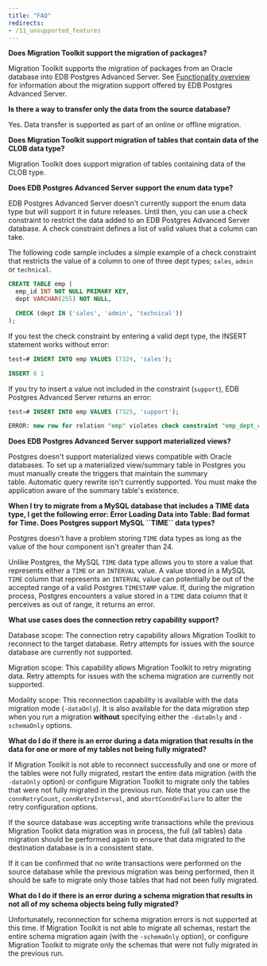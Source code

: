 ```yaml
---
title: "FAQ"
redirects: 
- /11_unsupported_features
---
```


**Does Migration Toolkit support the migration of packages?**

Migration Toolkit supports the migration of packages from an Oracle database into EDB Postgres Advanced Server. See [Functionality overview](04_functionality_overview/#functionality_overview) for information about the migration support offered by EDB Postgres Advanced Server.

**Is there a way to transfer only the data from the source database?**

Yes. Data transfer is supported as part of an online or offline migration.

**Does Migration Toolkit support migration of tables that contain data of the CLOB data type?**

Migration Toolkit does support migration of tables containing data of the CLOB type.

**Does EDB Postgres Advanced Server support the enum data type?**

EDB Postgres Advanced Server doesn't currently support the enum data type but will support it in future releases. Until then, you can use a check constraint to restrict the data added to an EDB Postgres Advanced Server database. A check constraint defines a list of valid values that a column can take.

The following code sample includes a simple example of a check constraint that restricts the value of a column to one of three dept types; `sales`, `admin` or `technical`.

```sql
CREATE TABLE emp (
  emp_id INT NOT NULL PRIMARY KEY,
  dept VARCHAR(255) NOT NULL,

  CHECK (dept IN ('sales', 'admin', 'technical'))
);
```

If you test the check constraint by entering a valid dept type, the INSERT statement works without error:

```sql
test=# INSERT INTO emp VALUES (7324, 'sales');

INSERT 0 1
```

If you try to insert a value not included in the constraint (`support`), EDB Postgres Advanced Server returns an error:

```sql
test=# INSERT INTO emp VALUES (7325, 'support');

ERROR: new row for relation "emp" violates check constraint "emp_dept_check"
```

**Does EDB Postgres Advanced Server support materialized views?**

Postgres doesn't support materialized views compatible with Oracle databases. To set up a materialized view/summary table in Postgres you must manually create the triggers that maintain the summary table. Automatic query rewrite isn't currently supported. You must make the application aware of the summary table's existence.

**When I try to migrate from a MySQL database that includes a TIME data type, I get the following error: Error Loading Data into Table: Bad format for Time. Does Postgres support MySQL \`\`TIME\`\` data types?**

Postgres doesn't have a problem storing `TIME` data types as long as the value of the hour component isn't greater than 24.

Unlike Postgres, the MySQL `TIME` data type allows you to store a value that represents either a `TIME` or an `INTERVAL` value. A value stored in a MySQL `TIME` column that represents an `INTERVAL` value can potentially be out of the accepted range of a valid Postgres `TIMESTAMP` value. If, during the migration process, Postgres encounters a value stored in a `TIME` data column that it perceives as out of range, it returns an error.

**What use cases does the connection retry capability support?** 

Database scope: The connection retry capability allows Migration Toolkit to reconnect to the target database. 
Retry attempts for issues with the source database are currently not supported.

Migration scope: This capability allows Migration Toolkit to retry migrating data. 
Retry attempts for issues with the schema migration are currently not supported.

Modality scope: This reconnection capability is available with the data migration mode (`-dataOnly`). 
It is also available for the data migration step when you run a migration **without** specifying either the `-dataOnly` and `-schemaOnly` options.  

**What do I do if there is an error during a data migration that results in the data for one or more of my tables not being fully migrated?**

If Migration Toolkit is not able to reconnect successfully and one or more of the tables were not 
fully migrated, restart the entire data migration (with the `-dataOnly` option) or configure Migration Toolkit 
to migrate only the tables that were not fully migrated in the previous run. Note that you can use the `connRetryCount`, 
`connRetryInterval`, and `abortConnOnFailure` to alter the retry configuration options. 

If the source database was accepting write transactions while the previous Migration Toolkit data migration was in process, 
the full (all tables) data migration should be performed again to ensure that data migrated to the destination database is in a 
consistent state. 

If it can be confirmed that no write transactions were performed on the source database while the previous migration was being performed, 
then it should be safe to migrate only those tables that had not been fully migrated.

**What do I do if there is an error during a schema migration that results in not all of my schema objects being fully migrated?** 

Unfortunately, reconnection for schema migration errors is not supported at this time. If Migration Toolkit is not able to migrate all
schemas, restart the entire schema migration again (with the `-schemaOnly` option), or configure Migration Toolkit to migrate only 
the schemas that were not fully migrated in the previous run.

